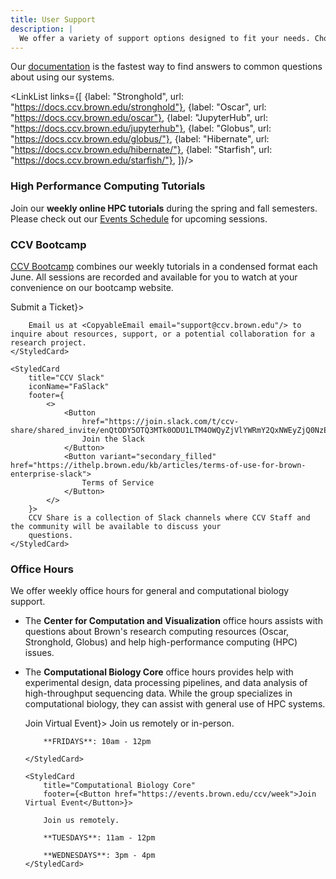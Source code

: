 ```yaml
---
title: User Support
description: |
  We offer a variety of support options designed to fit your needs. Choose the method that works best for you.
---
```


<ContentSection title="Documentation">
Our  <a href="https://docs.ccv.brown.edu/documentation/" target="_blank" rel="noopener noreferrer">documentation</a> is the fastest way to find answers to common questions about using our systems.

<LinkList links={[
{label: "Stronghold", url: "https://docs.ccv.brown.edu/stronghold"},
{label: "Oscar", url: "https://docs.ccv.brown.edu/oscar"},
{label: "JupyterHub", url: "https://docs.ccv.brown.edu/jupyterhub"},
{label: "Globus", url: "https://docs.ccv.brown.edu/globus/"},
{label: "Hibernate", url: "https://docs.ccv.brown.edu/hibernate/"},
{label: "Starfish", url: "https://docs.ccv.brown.edu/starfish/"},
]}/>

</ContentSection>

<ContentSection title="Workshops & Tutorials">

### High Performance Computing Tutorials
Join our **weekly online HPC tutorials** during the spring and fall semesters. Please check out our
<a href="https://events.brown.edu/ccv/all" target="_blank" rel="noopener noreferrer">Events Schedule</a> for upcoming sessions.

### CCV Bootcamp
<a href="https://docs.ccv.brown.edu/bootcamp/bootcamp-2025" target="_blank" rel="noopener noreferrer">CCV Bootcamp</a>
combines our weekly tutorials in a condensed format each June. All sessions are recorded and available for you to watch
at your convenience on our bootcamp website.
</ContentSection>

<ContentSection title="Direct Support">

  <CardGroup>
    <StyledCard
        title="Submit a Ticket"
        iconName="FaTicketAlt"
        footer={<Button href="mailto:support@ccv.brown.edu">Submit a Ticket</Button>}>

        Email us at <CopyableEmail email="support@ccv.brown.edu"/> to inquire about resources, support, or a potential collaboration for a research project.
    </StyledCard>

    <StyledCard
        title="CCV Slack"
        iconName="FaSlack"
        footer={
            <>
                <Button
                    href="https://join.slack.com/t/ccv-share/shared_invite/enQtODY5OTQ3MTk0ODU1LTM4OWQyZjVlYWRmY2QxNWEyZjQ0NzEwMmRlNTRlZjYyMjM1Y2U5MDU1ZGFmMmRhZWIzNjliYmQzYTBiMzY2NzU">
                    Join the Slack
                </Button>
                <Button variant="secondary_filled" href="https://ithelp.brown.edu/kb/articles/terms-of-use-for-brown-enterprise-slack">
                    Terms of Service
                </Button>
            </>
        }>
        CCV Share is a collection of Slack channels where CCV Staff and the community will be available to discuss your
        questions.
    </StyledCard>
  </CardGroup>
  
  ### Office Hours
  We offer weekly office hours for general and computational biology support.
  
  - The **Center for Computation and Visualization** office hours assists with questions about Brown's research 
  computing resources (Oscar, Stronghold, Globus) and help high-performance computing (HPC) issues.
  - The **Computational Biology Core** office hours provides help with experimental design, data processing pipelines, 
  and data analysis of high-throughput sequencing data. While the group specializes in computational biology, they can 
  assist with general use of HPC systems.

    <CardGroup>
        <StyledCard
            title="Center for Computation and Visualization"
            footer={<Button href="https://events.brown.edu/ccv/week">Join Virtual Event</Button>}>
            Join us remotely or in-person.

            **FRIDAYS**: 10am - 12pm

        </StyledCard>

        <StyledCard
            title="Computational Biology Core"
            footer={<Button href="https://events.brown.edu/ccv/week">Join Virtual Event</Button>}>

            Join us remotely.

            **TUESDAYS**: 11am - 12pm

            **WEDNESDAYS**: 3pm - 4pm
        </StyledCard>
    </CardGroup>

</ContentSection>

